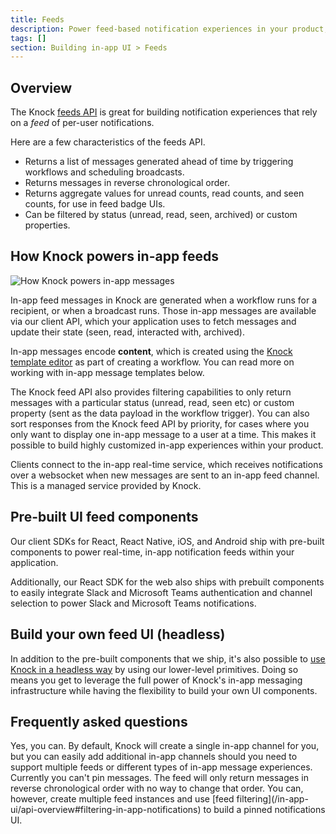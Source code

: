 ```yaml
---
title: Feeds
description: Power feed-based notification experiences in your product, such as in-app feeds, notification centers, and inboxes.
tags: []
section: Building in-app UI > Feeds
---
```


## Overview

The Knock [feeds API](/api-reference/users/feeds) is great for building notification experiences that rely on a _feed_ of per-user notifications.

Here are a few characteristics of the feeds API.

- Returns a list of messages generated ahead of time by triggering workflows and scheduling broadcasts.
- Returns messages in reverse chronological order.
- Returns aggregate values for unread counts, read counts, and seen counts, for use in feed badge UIs.
- Can be filtered by status (unread, read, seen, archived) or custom properties.

## How Knock powers in-app feeds

<Image
  src="/images/in-app-ui/how-knock-powers-in-app.png"
  width={1302}
  height={884}
  className="rounded-md mx-auto"
  alt="How Knock powers in-app messages"
/>

In-app feed messages in Knock are generated when a workflow runs for a recipient, or when a broadcast runs. Those in-app messages are available via our client API, which your application uses to fetch messages and update their state (seen, read, interacted with, archived).

In-app messages encode **content**, which is created using the [Knock template editor](/designing-workflows/template-editor/overview) as part of creating a workflow. You can read more on working with in-app message templates below.

The Knock feed API also provides filtering capabilities to only return messages with a particular status (unread, read, seen etc) or custom property (sent as the data payload in the workflow trigger). You can also sort responses from the Knock feed API by priority, for cases where you only want to display one in-app message to a user at a time. This makes it possible to build highly customized in-app experiences within your product.

Clients connect to the in-app real-time service, which receives notifications over a websocket when new messages are sent to an in-app feed channel. This is a managed service provided by Knock.

## Pre-built UI feed components

Our client SDKs for React, React Native, iOS, and Android ship with pre-built components to power real-time, in-app notification feeds within your application.

Additionally, our React SDK for the web also ships with prebuilt components to easily integrate Slack and Microsoft Teams authentication and channel selection to power Slack and Microsoft Teams notifications.

## Build your own feed UI (headless)

In addition to the pre-built components that we ship, it's also possible to [use Knock in a headless way](/in-app-ui/feeds/custom-ui) by using our lower-level primitives. Doing so means you get to leverage the full power of Knock's in-app messaging infrastructure while having the flexibility to build your own UI components.

## Frequently asked questions

<AccordionGroup>
  <Accordion title="Can I have multiple in-app feed channels?">
    Yes, you can. By default, Knock will create a single in-app channel for you,
    but you can easily add additional in-app channels should you need to support
    multiple feeds or different types of in-app message experiences.
  </Accordion>
  <Accordion title='Can I "pin" or "favorite" messages in the in-app feed?'>
    Currently you can't pin messages. The feed will only return messages in
    reverse chronological order with no way to change that order. You can,
    however, create multiple feed instances and use [feed
    filtering](/in-app-ui/api-overview#filtering-in-app-notifications) to build
    a pinned notifications UI.
  </Accordion>
</AccordionGroup>
